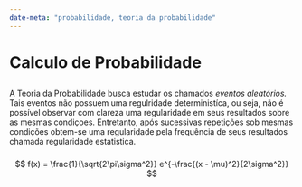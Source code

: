 ```yaml
---
date-meta: "probabilidade, teoria da probabilidade"
---
```


# Calculo de Probabilidade {#headline-title .headline}

##  {#introducao .pagragrafo .visuallyhidden}

A Teoria da Probabilidade busca estudar os chamados *eventos aleatórios.* Tais
eventos não possuem uma regulridade deterministíca, ou seja,
não é possível observar com clareza uma regularidade em seus resultados sobre as
mesmas condiçoes. Entretanto, após sucessivas repetições sob mesmas condições
obtem-se uma regularidade pela frequência de seus resultados  chamada
regularidade estatistica.

###  {#introducao .paragrafo .visuallyhidden}

####  {#introducao .paragrafo .visuallyhidden}

$$
f(x) = \frac{1}{\sqrt{2\pi\sigma^2}} e^{-\frac{(x - \mu)^2}{2\sigma^2}}
$$

